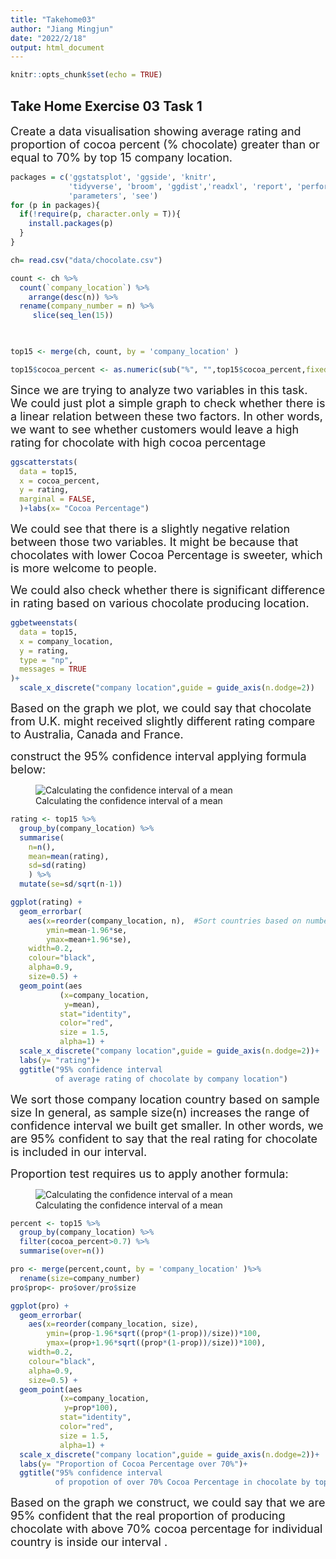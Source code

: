 ```yaml
---
title: "Takehome03"
author: "Jiang Mingjun"
date: "2022/2/18"
output: html_document
---
```


```r
knitr::opts_chunk$set(echo = TRUE)
```

## Take Home Exercise 03 Task 1

<font size="4">Create a data visualisation showing average rating and proportion of cocoa percent (% chocolate) greater than or equal to 70% by top 15 company location. </font>
```r

packages = c('ggstatsplot', 'ggside', 'knitr',
             'tidyverse', 'broom', 'ggdist','readxl', 'report', 'performance', 
             'parameters', 'see')
for (p in packages){
  if(!require(p, character.only = T)){
    install.packages(p)
  }
}

```
```r

ch= read.csv("data/chocolate.csv")

```


```r
count <- ch %>% 
  count(`company_location`) %>%
    arrange(desc(n)) %>%
  rename(company_number = n) %>%
     slice(seq_len(15))

  


```


```r
top15 <- merge(ch, count, by = 'company_location' )

```


```r
top15$cocoa_percent <- as.numeric(sub("%", "",top15$cocoa_percent,fixed=TRUE))/100
```

<font size="4"> Since we are trying to analyze two variables in this task. We could just plot a simple graph to check whether there is a linear relation between these two factors. In other words, we want to see whether customers would leave a high rating for chocolate with high cocoa percentage  </font>
```r
ggscatterstats(
  data = top15,
  x = cocoa_percent,
  y = rating,
  marginal = FALSE,
  )+labs(x= "Cocoa Percentage")
```


<font size="4"> We could see that there is a slightly negative relation between those two variables. It might be because that chocolates with lower Cocoa Percentage is sweeter, which is more welcome to people. </font>

<font size="4">We could also check whether there is significant difference in rating based on various chocolate producing location.</font>
```r
ggbetweenstats(
  data = top15,
  x = company_location, 
  y = rating,
  type = "np",
  messages = TRUE
)+
  scale_x_discrete("company location",guide = guide_axis(n.dodge=2))
```

<font size="4">Based on the graph we plot, we could say that chocolate from U.K. might received slightly different rating compare to Australia, Canada and France.</font>





<font size="4">construct the 95% confidence interval applying formula below:</font>
<p align="center">
![Calculating the confidence interval of a mean](data/1.png)
</p>
```r
rating <- top15 %>%
  group_by(company_location) %>%
  summarise(
    n=n(),
    mean=mean(rating),
    sd=sd(rating)
    ) %>%
  mutate(se=sd/sqrt(n-1))
```
```r
ggplot(rating) +
  geom_errorbar(
    aes(x=reorder(company_location, n),  #Sort countries based on number of companies in the country in ascending order rather than alphabetical order
        ymin=mean-1.96*se,
        ymax=mean+1.96*se),
    width=0.2, 
    colour="black", 
    alpha=0.9, 
    size=0.5) +
  geom_point(aes
           (x=company_location, 
            y=mean), 
           stat="identity", 
           color="red",
           size = 1.5,
           alpha=1) +
  scale_x_discrete("company location",guide = guide_axis(n.dodge=2))+
  labs(y= "rating")+
  ggtitle("95% confidence interval 
          of average rating of chocolate by company location")
```



<font size="4"> We sort those company location country based on sample size In general, as sample size(n) increases the range of confidence interval we built get smaller. In other words, we are 95% confident to say that the real rating for chocolate is included in our interval. </font>


<font size="4">Proportion test requires us to apply another formula:</font>
<p align="center">
![Calculating the confidence interval of a mean](data/2.png)
</p>
```r
percent <- top15 %>%
  group_by(company_location) %>%
  filter(cocoa_percent>0.7) %>%
  summarise(over=n())
```
```r
pro <- merge(percent,count, by = 'company_location' )%>%
  rename(size=company_number)
pro$prop<- pro$over/pro$size
```
```r
ggplot(pro) +
  geom_errorbar(
    aes(x=reorder(company_location, size),  
        ymin=(prop-1.96*sqrt((prop*(1-prop))/size))*100,
        ymax=(prop+1.96*sqrt((prop*(1-prop))/size))*100),
    width=0.2, 
    colour="black", 
    alpha=0.9, 
    size=0.5) +
  geom_point(aes
           (x=company_location, 
            y=prop*100), 
           stat="identity", 
           color="red",
           size = 1.5,
           alpha=1) +
  scale_x_discrete("company location",guide = guide_axis(n.dodge=2))+
  labs(y= "Proportion of Cocoa Percentage over 70%")+
  ggtitle("95% confidence interval 
          of propotion of over 70% Cocoa Percentage in chocolate by top 15 country")

```

<font size="4"> Based on the graph we construct, we could say that we are 95% confident that the real proportion of producing chocolate with above 70% cocoa percentage for individual country is inside our interval . </font>




